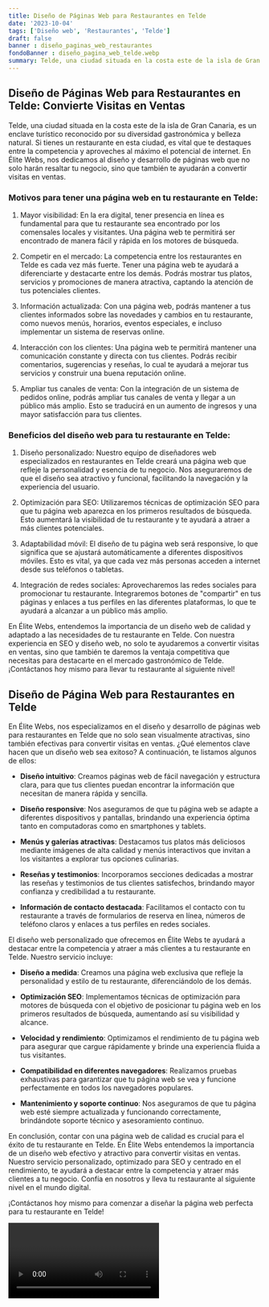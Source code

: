 ```yaml
---
title: Diseño de Páginas Web para Restaurantes en Telde
date: '2023-10-04'
tags: ['Diseño web', 'Restaurantes', 'Telde']
draft: false
banner : diseño_paginas_web_restaurantes
fondoBanner : diseño_pagina_web_telde.webp
summary: Telde, una ciudad situada en la costa este de la isla de Gran Canaria, es un enclave turístico reconocido por su diversidad gastronómica y belleza natural. Si tienes un restaurante en esta ciudad, es vital que te destaques entre la competencia y aproveches al máximo el potencial de internet. En Élite Webs, nos dedicamos al diseño y desarrollo de páginas web que no solo harán resaltar tu negocio, sino que también te ayudarán a convertir visitas en ventas.
---
```


## Diseño de Páginas Web para Restaurantes en Telde: Convierte Visitas en Ventas

Telde, una ciudad situada en la costa este de la isla de Gran Canaria, es un enclave turístico reconocido por su diversidad gastronómica y belleza natural. Si tienes un restaurante en esta ciudad, es vital que te destaques entre la competencia y aproveches al máximo el potencial de internet. En Élite Webs, nos dedicamos al diseño y desarrollo de páginas web que no solo harán resaltar tu negocio, sino que también te ayudarán a convertir visitas en ventas.

### Motivos para tener una página web en tu restaurante en Telde:

1. Mayor visibilidad: En la era digital, tener presencia en línea es fundamental para que tu restaurante sea encontrado por los comensales locales y visitantes. Una página web te permitirá ser encontrado de manera fácil y rápida en los motores de búsqueda.

2. Competir en el mercado: La competencia entre los restaurantes en Telde es cada vez más fuerte. Tener una página web te ayudará a diferenciarte y destacarte entre los demás. Podrás mostrar tus platos, servicios y promociones de manera atractiva, captando la atención de tus potenciales clientes.

3. Información actualizada: Con una página web, podrás mantener a tus clientes informados sobre las novedades y cambios en tu restaurante, como nuevos menús, horarios, eventos especiales, e incluso implementar un sistema de reservas online.

4. Interacción con los clientes: Una página web te permitirá mantener una comunicación constante y directa con tus clientes. Podrás recibir comentarios, sugerencias y reseñas, lo cual te ayudará a mejorar tus servicios y construir una buena reputación online.

5. Ampliar tus canales de venta: Con la integración de un sistema de pedidos online, podrás ampliar tus canales de venta y llegar a un público más amplio. Esto se traducirá en un aumento de ingresos y una mayor satisfacción para tus clientes.

### Beneficios del diseño web para tu restaurante en Telde:

1. Diseño personalizado: Nuestro equipo de diseñadores web especializados en restaurantes en Telde creará una página web que refleje la personalidad y esencia de tu negocio. Nos aseguraremos de que el diseño sea atractivo y funcional, facilitando la navegación y la experiencia del usuario.

2. Optimización para SEO: Utilizaremos técnicas de optimización SEO para que tu página web aparezca en los primeros resultados de búsqueda. Esto aumentará la visibilidad de tu restaurante y te ayudará a atraer a más clientes potenciales.

3. Adaptabilidad móvil: El diseño de tu página web será responsive, lo que significa que se ajustará automáticamente a diferentes dispositivos móviles. Esto es vital, ya que cada vez más personas acceden a internet desde sus teléfonos o tabletas.

4. Integración de redes sociales: Aprovecharemos las redes sociales para promocionar tu restaurante. Integraremos botones de "compartir" en tus páginas y enlaces a tus perfiles en las diferentes plataformas, lo que te ayudará a alcanzar a un público más amplio.

En Élite Webs, entendemos la importancia de un diseño web de calidad y adaptado a las necesidades de tu restaurante en Telde. Con nuestra experiencia en SEO y diseño web, no solo te ayudaremos a convertir visitas en ventas, sino que también te daremos la ventaja competitiva que necesitas para destacarte en el mercado gastronómico de Telde. ¡Contáctanos hoy mismo para llevar tu restaurante al siguiente nivel!

<GifSeo />

<Cta />

## Diseño de Página Web para Restaurantes en Telde

En Élite Webs, nos especializamos en el diseño y desarrollo de páginas web para restaurantes en Telde que no solo sean visualmente atractivas, sino también efectivas para convertir visitas en ventas. ¿Qué elementos clave hacen que un diseño web sea exitoso? A continuación, te listamos algunos de ellos:

- **Diseño intuitivo**: Creamos páginas web de fácil navegación y estructura clara, para que tus clientes puedan encontrar la información que necesitan de manera rápida y sencilla.

- **Diseño responsive**: Nos aseguramos de que tu página web se adapte a diferentes dispositivos y pantallas, brindando una experiencia óptima tanto en computadoras como en smartphones y tablets.

- **Menús y galerías atractivas**: Destacamos tus platos más deliciosos mediante imágenes de alta calidad y menús interactivos que invitan a los visitantes a explorar tus opciones culinarias.

- **Reseñas y testimonios**: Incorporamos secciones dedicadas a mostrar las reseñas y testimonios de tus clientes satisfechos, brindando mayor confianza y credibilidad a tu restaurante.

- **Información de contacto destacada**: Facilitamos el contacto con tu restaurante a través de formularios de reserva en línea, números de teléfono claros y enlaces a tus perfiles en redes sociales.

El diseño web personalizado que ofrecemos en Élite Webs te ayudará a destacar entre la competencia y atraer a más clientes a tu restaurante en Telde. Nuestro servicio incluye:

- **Diseño a medida**: Creamos una página web exclusiva que refleje la personalidad y estilo de tu restaurante, diferenciándolo de los demás.

- **Optimización SEO**: Implementamos técnicas de optimización para motores de búsqueda con el objetivo de posicionar tu página web en los primeros resultados de búsqueda, aumentando así su visibilidad y alcance.

- **Velocidad y rendimiento**: Optimizamos el rendimiento de tu página web para asegurar que cargue rápidamente y brinde una experiencia fluida a tus visitantes.

- **Compatibilidad en diferentes navegadores**: Realizamos pruebas exhaustivas para garantizar que tu página web se vea y funcione perfectamente en todos los navegadores populares.

- **Mantenimiento y soporte continuo**: Nos aseguramos de que tu página web esté siempre actualizada y funcionando correctamente, brindándote soporte técnico y asesoramiento continuo.

En conclusión, contar con una página web de calidad es crucial para el éxito de tu restaurante en Telde. En Élite Webs entendemos la importancia de un diseño web efectivo y atractivo para convertir visitas en ventas. Nuestro servicio personalizado, optimizado para SEO y centrado en el rendimiento, te ayudará a destacar entre la competencia y atraer más clientes a tu negocio. Confía en nosotros y lleva tu restaurante al siguiente nivel en el mundo digital.

¡Contáctanos hoy mismo para comenzar a diseñar la página web perfecta para tu restaurante en Telde!

<Video />

<CtaBot job='Restaurantes' city='Telde'/>

<Gmaps query='Telde+españa+maps' />